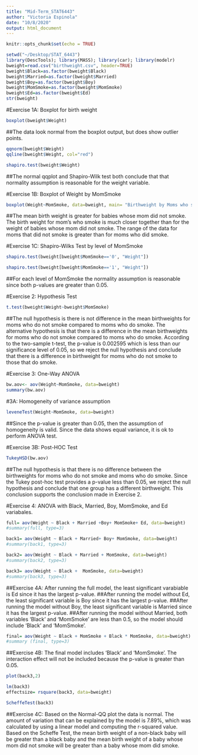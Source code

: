 ```yaml
---
title: "Mid-Term_STAT6443"
author: "Victoria Espinola"
date: "10/8/2020"
output: html_document
---
```


```r
knitr::opts_chunk$set(echo = TRUE)
```

```r
setwd("~/Desktop/STAT_6443")
library(DescTools); library(MASS); library(car); library(modelr)
bweight=read.csv("birthweight.csv", header=TRUE)
bweight$Black=as.factor(bweight$Black)
bweight$Married=as.factor(bweight$Married)
bweight$Boy=as.factor(bweight$Boy)
bweight$MomSmoke=as.factor(bweight$MomSmoke)
bweight$Ed=as.factor(bweight$Ed)
str(bweight)
```


#Exercise 1A: Boxplot for birth weight
```r
boxplot(bweight$Weight)
```
##The data look normal from the boxplot output, but does show outlier points. 

```r
qqnorm(bweight$Weight)
qqline(bweight$Weight, col="red")
```

```r
shapiro.test(bweight$Weight)
```

##The normal qqplot and Shapiro-Wilk test both conclude that that normality assumption is reasonable for the weight variable. 

#Exercise 1B: Boxplot of Weight by MomSmoke
```r
boxplot(Weight~MomSmoke, data=bweight, main= "Birthweight by Moms who smoke", xlab="Mom Smoke", ylab="Weight")
```

##The mean birth weight is greater for babies whose mom did not smoke. The birth weight for mom's who smoke is much closer together than for the weight of babies whose mom did not smoke. The range of the data for moms that did not smoke is greater than for moms who did smoke.

#Exercise 1C: Shapiro-Wilks Test by level of MomSmoke
```r
shapiro.test(bweight[bweight$MomSmoke=='0', "Weight"])
```
```r
shapiro.test(bweight[bweight$MomSmoke=='1', "Weight"])
```
##For each level of MomSmoke the normality assumption is reasonable since both p-values are greater than 0.05. 

#Exercise 2: Hypothesis Test
```r
t.test(bweight$Weight~bweight$MomSmoke)
```
##The null hypothesis is there is not difference in the mean birthweights for moms who do not smoke compared to moms who do smoke. The alternative hypothesis is that there is a difference in the mean birthweights for moms who do not smoke compared to moms who do smoke. According to the two-sample t-test, the p-value is 0.002595 which is less than our significance level of 0.05, so we reject the null hypothesis and conclude that there is a difference in birthweight for moms who do not smoke to those that do smoke. 


#Exercise 3: One-Way ANOVA

```r
bw.aov<- aov(Weight~MomSmoke, data=bweight)
summary(bw.aov)
```

#3A: Homogeneity of variance assumption

```r
leveneTest(Weight~MomSmoke, data=bweight)
```
##Since the p-value is greater than 0.05, then the assumption of homogeneity is valid. Since the data shows equal variance, it is ok to perform ANOVA test. 

#Exercise 3B: Post-HOC Test
```r
TukeyHSD(bw.aov)
```
##The null hypothesis is that there is no difference between the birthweights for moms who do not smoke and moms who do smoke. Since the Tukey post-hoc test provides a p-value less than 0.05, we reject the null hypothesis and conclude that one group has a different birthweight. This conclusion supports the conclusion made in Exercise 2. 

#Exercise 4: ANOVA with Black, Married, Boy, MomSmoke, and Ed variabales. 
```r
full= aov(Weight ~ Black + Married +Boy+ MomSmoke+ Ed, data=bweight)
#summary(full, type=3)

```

```r
back1= aov(Weight ~ Black + Married+ Boy+ MomSmoke, data=bweight)
#summary(back1, type=3)
```

```r
back2= aov(Weight ~ Black + Married + MomSmoke, data=bweight)
#summary(back2, type=3)

```

```r
back3= aov(Weight ~ Black +  MomSmoke, data=bweight)
#summary(back3, type=3)

```
##Exercise 4A: After running the full model, the least significant varabiable is Ed since it has the largest p-value.
##After running the model without Ed, the least significant variable is Boy since it has the largest p-value.
##After running the model without Boy, the least significant variable is Married since it has the largest p-value. 
##After running the model without Married, both variables 'Black' and 'MomSmoke' are less than 0.5, so the model should include 'Black' and 'MomSmoke'. 

```r
final= aov(Weight ~ Black + MomSmoke + Black * MomSmoke, data=bweight)
#summary (final, type=3)
```

##Exercise 4B: The final model includes 'Black' and 'MomSmoke'. The interaction effect will not be included because the p-value is greater than 0.05. 

```r
plot(back3,2)
```
```r
lm(back3)
effectsize= rsquare(back3, data=bweight)
```

```r
ScheffeTest(back3)
```

##Exercise 4C: Based on the Normal-QQ plot the data is normal. The amount of variation that can be explained by the model is 7.89%, which was calculated by using a linear model and computing the r-squared value. Based on the Scheffe Test, the mean birth weight of a non-black baby will be greater than a black baby and the mean birth weight of a baby whose mom did not smoke will be greater than a baby whose mom did smoke. 
